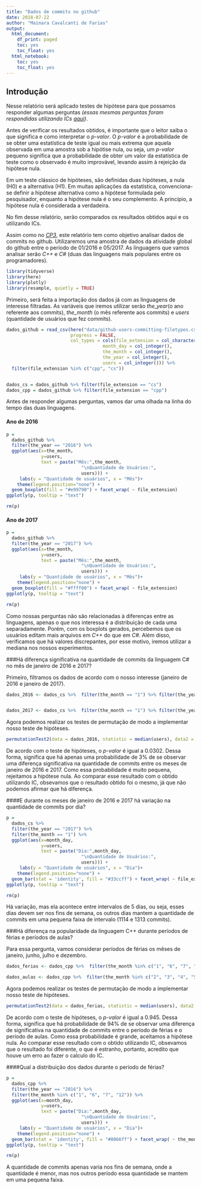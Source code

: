 ```yaml
---
title: "Dados de commits no github"
date: 2018-07-22
author: "Mainara Cavalcanti de Farias"
output:
  html_document:
    df_print: paged
    toc: yes
    toc_float: yes
  html_notebook:
    toc: yes
    toc_float: yes
---
```


## Introdução

<p>Nesse relatório será aplicado testes de hipótese para que possamos responder algumas perguntas *(essas mesmas perguntas foram respondidas utilizando ICs [aqui](https://github.com/Mainara/dados-github/blob/master/reports/novas-perguntas.Rmd))*. </br>
<p>Antes de verificar os resultados obtidos, é importante que o leitor saiba o que significa e como interpretar o *p-valor*. O *p-valor* é a probabilidade de se obter uma estatística de teste igual ou mais extrema que aquela observada em uma amostra sob a hipótise nula, ou seja, um *p-valor* pequeno significa que a probabilidade de obter um valor da estatística de teste como o observado é muito improvável, levando assim à rejeição da hipótese nula. </br>
<p>Em um teste clássico de hipóteses, são definidas duas hipóteses, a nula (H0) e a alternativa (H1). Em muitas aplicações da estatística, convenciona-se definir a hipótese alternativa como a hipótese formulada pelo pesquisador, enquanto a hipótese nula é o seu complemento. A princípio, a hipótese nula é considerada a verdadeira. </br>

<p>No fim desse relatório, serão comparados os resultados obtidos aqui e os utilizando ICs. </br>
<p>Assim como no *[CP3](https://github.com/Mainara/dados-github/blob/master/reports/novas-perguntas.Rmd)*, este relatório tem como objetivo analisar dados de commits no github. Utilizaremos uma amostra de dados da atividade global do github entre o período de 01/2016 e 05/2017. As linguagens que vamos analisar serão *C++* e *C#* (duas das linguagens mais populares entre os programadores). 

```r
library(tidyverse)
library(here)
library(plotly)
library(resample, quietly = TRUE)
```

Primeiro, será feita a importação dos dados já com as linguagens de interesse filtradas. As variáveis que iremos utilizar serão *the_year*(o ano referente aos commits), *the_month* (o mês referente aos commits) e *users* (quantidade de usuários que fez commits).

```r
dados_github = read_csv(here("data/github-users-committing-filetypes.csv"),
                        progress = FALSE,
                        col_types = cols(file_extension = col_character(),
                                    month_day = col_integer(),
                                    the_month = col_integer(),
                                    the_year = col_integer(),
                                    users = col_integer())) %>% 
  filter(file_extension %in% c("cpp", "cs"))


dados_cs = dados_github %>% filter(file_extension == "cs")
dados_cpp = dados_github %>% filter(file_extension == "cpp")

```

Antes de responder algumas perguntas, vamos dar uma olhada na linha do tempo das duas linguagens.

#### Ano de 2016

```r
p =
  dados_github %>% 
  filter(the_year == "2016") %>% 
  ggplot(aes(x=the_month, 
             y=users,
             text = paste("Mês:",the_month,
                            "\nQuantidade de Usuários:",
                            users))) +
     labs(y = "Quantidade de usuários", x = "Mês")+
    theme(legend.position="none") +
  geom_boxplot(fill = "#e99790") + facet_wrap( ~ file_extension)
ggplotly(p, tooltip = "text")

rm(p)
```

#### Ano de 2017
```r
p =
  dados_github %>% 
  filter(the_year == "2017") %>% 
  ggplot(aes(x=the_month, 
             y=users,
             text = paste("Mês:",the_month,
                            "\nQuantidade de Usuários:",
                            users))) +
     labs(y = "Quantidade de usuários", x = "Mês")+
    theme(legend.position="none") +
  geom_boxplot(fill = "#ffff00") + facet_wrap( ~ file_extension)
ggplotly(p, tooltip = "text")

rm(p)
```

Como nossas perguntas não são relacionadas à diferenças entre as linguagens, apenas o que nos interessa é a distribuição de cada uma separadamente. Porém, com os boxplots gerados, percebemos que os usuários editam mais arquivos em *C++* do que em *C#*. Além disso, verificamos que há valores discrepantes, por esse motivo, iremos utilizar a mediana nos nossos experimentos.

###Há diferença significativa na quantidade de commits da linguagem C# no mês de janeiro de 2016 e 2017?

Primeiro, filtramos os dados de acordo com o nosso interesse (janeiro de 2016 e janeiro de 2017).

```r
dados_2016 <- dados_cs %>%  filter(the_month == "1") %>% filter(the_year == "2016")


dados_2017 <- dados_cs %>%  filter(the_month == "1") %>% filter(the_year == "2017")

```

Agora podemos realizar os testes de permutação de modo a implementar nosso teste de hipóteses.

```r
permutationTest2(data = dados_2016, statistic = median(users), data2 = dados_2017)
```

De acordo com o teste de hipóteses, o *p-valor* é igual a 0.0302. Dessa forma, significa que há apenas uma probabilidade de 3% de se observar uma diferença significativa na quantidade de commits entre os meses de janeiro de 2016 e 2017. Como essa probabilidade é muito pequena, rejeitamos a hipótese nula.</bt>
Ao comparar esse resultado com o obtido utilizando IC, obsevamos que o resultado obtido foi o mesmo, já que não podemos afirmar que há diferença.

####E durante os meses de janeiro de 2016 e 2017 há variação na quantidade de commits por dia?

```r
p =
  dados_cs %>% 
  filter(the_year == "2017") %>%
  filter(the_month == "1") %>% 
  ggplot(aes(x=month_day, 
             y=users,
             text = paste("Dia:",month_day,
                            "\nQuantidade de Usuários:",
                            users))) +
     labs(y = "Quantidade de usuários", x = "Dia")+
    theme(legend.position="none") +
  geom_bar(stat = 'identity', fill = "#33ccff") + facet_wrap( ~ file_extension)
ggplotly(p, tooltip = "text")

rm(p)
```

Há variação, mas ela acontece entre intervalos de 5 dias, ou seja, esses dias devem ser nos fins de semana, os outros dias mantem a quantidade de commits em uma pequena faixa de intervalo (1114 e 1313 commits).

###Há diferença na popularidade da linguagem C++ durante períodos de férias e períodos de aulas?

Para essa pergunta, vamos considerar períodos de férias os mêses de janeiro, junho, julho e dezembro.

```r
dados_ferias <- dados_cpp %>%  filter(the_month %in% c("1", "6", "7", "12")) 

dados_aulas <- dados_cpp %>%  filter(the_month %in% c("2", "3", "4", "5", "8", "9", "10", "11"))

```

Agora podemos realizar os testes de permutação de modo a implementar nosso teste de hipóteses.

```r
permutationTest2(data = dados_ferias, statistic = median(users), data2 = dados_aulas)
```
De acordo com o teste de hipóteses, o *p-valor* é igual a 0.945. Dessa forma, significa que há probabilidade de 94% de se observar uma diferença de significativa na quantidade de commits entre o período de férias e o período de aulas. Como essa probabilidade é grande, aceitamos a hipótese nula.</bt>
Ao comparar esse resultado com o obtido utilizando IC, obsevamos que o resultado foi diferente, o que é estranho, portanto, acredito que houve um erro ao fazer o calculo do IC.

####Qual a distribuição dos dados durante o período de férias?

```r
p =
  dados_cpp %>% 
  filter(the_year == "2016") %>%
  filter(the_month %in% c("1", "6", "7", "12")) %>% 
  ggplot(aes(x=month_day, 
             y=users,
             text = paste("Dia:",month_day,
                            "\nQuantidade de Usuários:",
                            users))) +
     labs(y = "Quantidade de usuários", x = "Dia")+
    theme(legend.position="none") +
  geom_bar(stat = 'identity', fill = "#0066ff") + facet_wrap( ~ the_month)
ggplotly(p, tooltip = "text")

rm(p)
```

A quantidade de commits apenas varia nos fins de semana, onde a quantidade é menor, mas nos outros período essa quantidade se mantem em uma pequena faixa.
